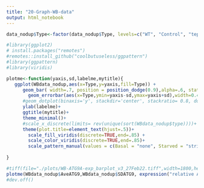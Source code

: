 ```yaml
---
title: "20-Graph-WB-data"
output: html_notebook
---
```



```r
data_nodup$Type<-factor(data_nodup$Type, levels=c("WT", "Control", "tepsin", "AP4E1"))

#library(ggplot2)
# install.packages("remotes")
#remotes::install_github("coolbutuseless/ggpattern")
#library(ggpattern)
#library(viridis)

plotme<-function(yaxis,sd,labelme,mytitle){
   ggplot(WBdata_nodup,aes(x=Type,y=yaxis,fill=Type)) + 
      geom_bar( width=.7, position = position_dodge(0.9),alpha=.6, stat = "identity", color = "black") + 
        geom_errorbar(aes(x=Type,ymin=yaxis-sd,ymax=yaxis+sd),width=0.4,position = position_dodge(0.9),alpha=.9, colour="black", size=0.5)+
      #geom_dotplot(binaxis='y', stackdir='center', stackratio= 0.8, dotsize = 0.5, position = position_dodge(0.9),alpha=.5)+
      ylab(labelme)+
      ggtitle(mytitle)+
      theme_minimal()+
      #scale_x_discrete(limits= rev(unique(sort(WBdata_nodup$type))))+
      theme(plot.title=element_text(hjust=.5))+
        scale_fill_viridis(discrete=TRUE,end=.85) +
        scale_color_viridis(discrete=TRUE,end=.85)+
        scale_pattern_manual(values = c(Basal = "none", Starved = "stripe"))
  
}

#tiff(file="./plots/WB-ATG9A-exp_barplot_v3_27Feb22.tiff",width=1800,height=1500,res=600)
plotme(WBdata_nodup$AveATG9,WBdata_nodup$SDATG9, expression("relative ATG9A expression (a.u.)"),"ATG9A expression")
#dev.off()


```